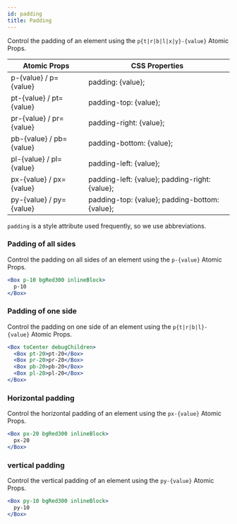```yaml
---
id: padding
title: Padding
---
```


Control the padding of an element using the `p{t|r|b|l|x|y}-{value}` Atomic Props.

| Atomic Props            | CSS Properties                                 |
| ----------------------- | ---------------------------------------------- |
| p-{value} / p={value}   | padding: {value};                              |
| pt-{value} / pt={value} | padding-top: {value};                          |
| pr-{value} / pr={value} | padding-right: {value};                        |
| pb-{value} / pb={value} | padding-bottom: {value};                       |
| pl-{value} / pl={value} | padding-left: {value};                         |
| px-{value} / px={value} | padding-left: {value}; padding-right: {value}; |
| py-{value} / py={value} | padding-top: {value}; padding-bottom: {value}; |

`padding` is a style attribute used frequently, so we use abbreviations.

### Padding of all sides

Control the padding on all sides of an element using the `p-{value}` Atomic Props.

```jsx live
<Box p-10 bgRed300 inlineBlock>
  p-10
</Box>
```

### Padding of one side

Control the padding on one side of an element using the `p{t|r|b|l}-{value}` Atomic Props.

```jsx live
<Box toCenter debugChildren>
  <Box pt-20>pt-20</Box>
  <Box pr-20>pr-20</Box>
  <Box pb-20>pb-20</Box>
  <Box pl-20>pl-20</Box>
</Box>
```

### Horizontal padding

Control the horizontal padding of an element using the `px-{value}` Atomic Props.

```jsx live
<Box px-20 bgRed300 inlineBlock>
  px-20
</Box>
```

### vertical padding

Control the vertical padding of an element using the `py-{value}` Atomic Props.

```jsx live
<Box py-10 bgRed300 inlineBlock>
  py-10
</Box>
```
